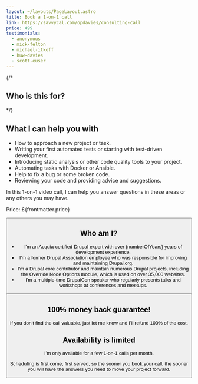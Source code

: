 ```yaml
---
layout: ~/layouts/PageLayout.astro
title: Book a 1-on-1 call
link: https://savvycal.com/opdavies/consulting-call
price: 499
testimonials:
  - anonymous
  - mick-felton
  - michael-itkoff
  - huw-davies
  - scott-euser
---
```



{/*
## Who is this for?
*/}

## What I can help you with

- How to approach a new project or task.
- Writing your first automated tests or starting with test-driven development.
- Introducing static analysis or other code quality tools to your project.
- Automating tasks with Docker or Ansible.
- Help to fix a bug or some broken code.
- Reviewing your code and providing advice and suggestions.

In this 1-on-1 video call, I can help you answer questions in these areas or any others you may have.

Price: £{frontmatter.price}

<Button href={frontmatter.link} text="Book your call now" />

## Who am I?

- I'm an Acquia-certified Drupal expert with over {numberOfYears} years of development experience.
- I'm a former Drupal Association employee who was responsible for improving and maintaining Drupal.org.
- I'm a Drupal core contributor and maintain numerous Drupal projects, including the Override Node Options module, which is used on over 35,000 websites.
- I'm a multiple-time DrupalCon speaker who regularly presents talks and workshops at conferences and meetups.

<Callout title="Ready to book your call?">
  <Button href={frontmatter.link} text={`Book now for £${frontmatter.price}`} />
</Callout>

## 100% money back guarantee!

If you don’t find the call valuable, just let me know and I’ll refund 100% of the cost.

<Testimonials names={frontmatter.testimonials} />

## Availability is limited

I’m only available for a few 1-on-1 calls per month.

Scheduling is first come, first served, so the sooner you book your call, the sooner you will have the answers you need to move your project forward.
